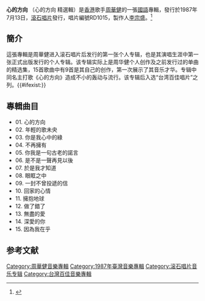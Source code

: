 {{for|原名About Schmidt的美國電影|心的方向 (電影)}}
{{for|香岱兒的專輯|心的方向 (香岱兒專輯)}}
{{Infobox album <!-- See Wikipedia:WikiProject_Albums -->
| name       = 心的方向
| type       = [[專輯|專輯]]
| artist     = [[周華健|周華健]]
| cover      = 心的方向.jpg
<!-- 未知參數 | background = orange -->
| released   = 1987年7月13日
| recorded   = 
| genre      = 中文流行
| length     = 
| label      = [[滾石唱片|滾石唱片]]
<!-- 未知參數 | number     = RD1015 -->
| producer   = [[李宗盛|李宗盛]]
| prev_title = [[最后圆舞曲|最后圆舞曲]]
| prev_year  = 1985
| next_title = [[我付出我的真愛_我實現我的夢|我付出我的真愛 我實現我的夢]]
| next_year  = 1988
}}
'''心的方向''' （心的方向 精選輯）是[[香港|香港]]歌手[[周華健|周華健]]的一張[[國語|國語]]專輯，發行於1987年7月13日，[[滾石唱片|滾石唱片]]發行，唱片編號RD1015，製作人[[李宗盛|李宗盛]]。<ref>{{cite news |last1=社團法人中華音樂著作權協會 |first1=MÜST |title=〈心的方向〉作詞人一時興起唱起廣告旁白，卻意外為周華健打造一首「國民歌曲」 |url=https://www.thenewslens.com/article/30745 |accessdate=2021-08-19 |work=The News Lens 關鍵評論網 |date=2015-11-16 |language=zh-TW |archive-date=2021-08-19 |archive-url=https://web.archive.org/web/20210819131935/https://www.thenewslens.com/article/30745 |dead-url=no }}</ref>

== 簡介 ==
這張專輯是周華健进入滚石唱片后发行的第一张个人专辑，也是其演唱生涯中第一张正式出版发行的个人专辑。该专辑实际上是周华健个人创作及之前发行过的单曲的精选集，15首歌曲中有9首是其自己的创作，第一次展示了其音乐才华。专辑中同名主打歌《心的方向》造成不小的轰动与流行。该专辑后入选“台湾百佳唱片”之列。{{#ifexist:}}

== 專輯曲目 ==
* 01. 心的方向 
* 02. 年輕的歌未央 
* 03. 你是我心中的綠 
* 04. 不再擁有 
* 05. 你我是一句古老的諾言 
* 06. 是不是一聲再見以後 
* 07. 於是我才知道 
* 08. 眼眶之中 
* 09. 一封不曾投遞的信 
* 10. 回家的心情 
* 11. 擁抱地球 
* 12. 做了錯了 
* 13. 無盡的愛 
* 14. 深愛的你 
* 15. 因為我在乎 
== 参考文献 ==
{{Reflist}}
[[Category:周華健音樂專輯|Category:周華健音樂專輯]]
[[Category:1987年臺灣音樂專輯|Category:1987年臺灣音樂專輯]]
[[Category:滚石唱片音乐专辑|Category:滚石唱片音乐专辑]]
[[Category:台灣百佳音樂專輯|Category:台灣百佳音樂專輯]]